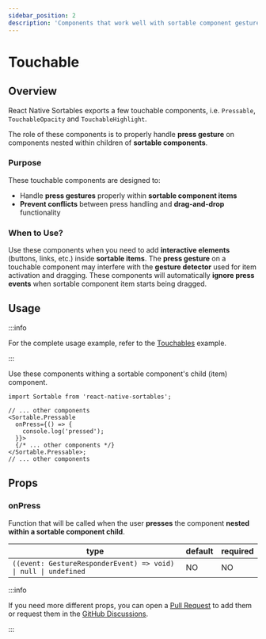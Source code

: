```yaml
---
sidebar_position: 2
description: 'Components that work well with sortable component gesture detectors'
---
```


# Touchable

## Overview

React Native Sortables exports a few touchable components, i.e. `Pressable`, `TouchableOpacity` and `TouchableHighlight`.

The role of these components is to properly handle **press gesture** on components nested within children of **sortable components**.

### Purpose

These touchable components are designed to:

- Handle **press gestures** properly within **sortable component items**
- **Prevent conflicts** between press handling and **drag-and-drop** functionality

### When to Use?

Use these components when you need to add **interactive elements** (buttons, links, etc.) inside **sortable items**. The **press gesture** on a touchable component may interfere with the **gesture detector** used for item activation and dragging. These components will automatically **ignore press events** when sortable component item starts being dragged.

## Usage

:::info

For the complete usage example, refer to the [Touchables](/grid/examples/touchables) example.

:::

Use these components withing a sortable component's child (item) component.

```tsx
import Sortable from 'react-native-sortables';

// ... other components
<Sortable.Pressable
  onPress={() => {
    console.log('pressed');
  }}>
  {/* ... other components */}
</Sortable.Pressable>;
// ... other components
```

## Props

### onPress

Function that will be called when the user **presses** the component **nested within a sortable component child**.

| type                                                            | default | required |
| --------------------------------------------------------------- | ------- | -------- |
| `((event: GestureResponderEvent) => void) \| null \| undefined` | NO      | NO       |

:::info

If you need more different props, you can open a [Pull Request](https://github.com/MatiPl01/react-native-sortables/) to add them or request them in the [GitHub Discussions](https://github.com/MatiPl01/react-native-sortables/discussions).

:::
